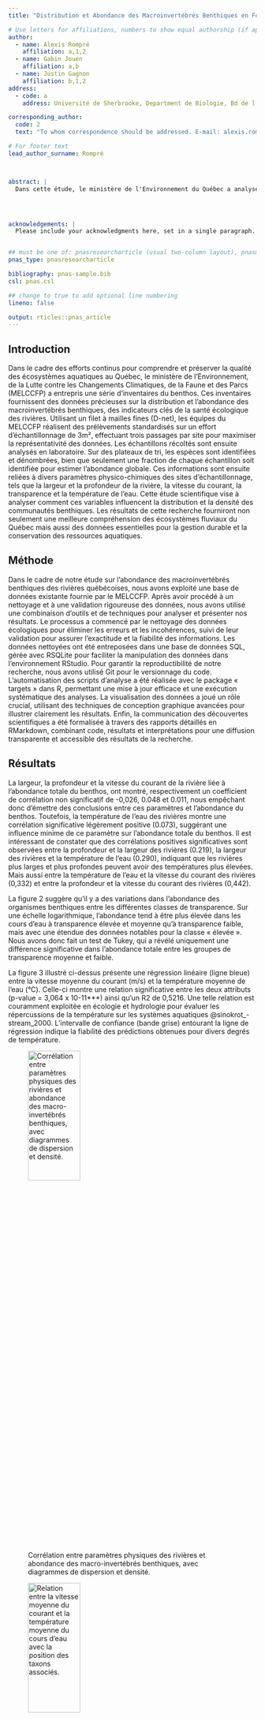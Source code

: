 ---
title: "Distribution et Abondance des Macroinvertébrés Benthiques en Fonction des Paramètres Fluviaux au Québec : Une Étude Écologique"

# Use letters for affiliations, numbers to show equal authorship (if applicable) and to indicate the corresponding author
author:
  - name: Alexis Rompré
    affiliation: a,1,2
  - name: Gabin Jouen
    affiliation: a,b
  - name: Justin Gagnon
    affiliation: b,1,2
address:
  - code: a
    address: Université de Sherbrooke, Department de Biologie, Bd de l'Université, Sherbrooke, Québec, J1K 2R1

corresponding_author:
  code: 2
  text: "To whom correspondence should be addressed. E-mail: alexis.rompre@usherbrooke.ca"

# For footer text
lead_author_surname: Rompré



abstract: |
  Dans cette étude, le ministère de l'Environnement du Québec a analysé la santé écologique des rivières en mesurant la distribution et l'abondance des macroinvertébrés benthiques. Les prélèvements effectués ont permis d'examiner l'impact de variables comme la largeur de la rivière, la profondeur, la vitesse du courant, la transparence et la température de l'eau sur ces communautés. Les résultats révèlent qu'aucune corrélation significative n'est observée entre la largeur, la profondeur et la vitesse du courant avec l'abondance benthique. Toutefois, la température de l'eau montre une légère influence positive. Des corrélations importantes existent entre la profondeur et la largeur des rivières, et entre ces paramètres et la température, indiquant que des rivières plus larges et plus profondes ont tendance à être plus chaudes. La transparence de l'eau affecte également l'abondance du benthos, avec des niveaux plus élevés dans les eaux moyennement transparentes. Cette recherche éclaire les dynamiques fluviales et fournit des données essentielles pour la gestion des ressources aquatiques au Québec, nécessitant des analyses plus approfondies pour comprendre les interactions complexes des écosystèmes aquatiques.




acknowledgements: |
  Please include your acknowledgments here, set in a single paragraph. Please do not include any acknowledgments in the Supporting Information, or anywhere else in the manuscript.


## must be one of: pnasresearcharticle (usual two-column layout), pnasmathematics (one column layout), or pnasinvited (invited submissions only)
pnas_type: pnasresearcharticle

bibliography: pnas-sample.bib
csl: pnas.csl

## change to true to add optional line numbering
lineno: false

output: rticles::pnas_article
---
Introduction {#Introduction .unnumbered}
------
Dans le cadre des efforts continus pour comprendre et préserver la qualité des écosystèmes aquatiques au Québec, le ministère de l'Environnement, de la Lutte contre les Changements Climatiques, de la Faune et des Parcs (MELCCFP) a entrepris une série d'inventaires du benthos. Ces inventaires fournissent des données précieuses sur la distribution et l'abondance des macroinvertébrés benthiques, des indicateurs clés de la santé écologique des rivières. Utilisant un filet à mailles fines (D-net), les équipes du MELCCFP réalisent des prélèvements standardisés sur un effort d'échantillonnage de 3m², effectuant trois passages par site pour maximiser la représentativité des données. Les échantillons récoltés sont ensuite analysés en laboratoire. Sur des plateaux de tri, les espèces sont identifiées et dénombrées, bien que seulement une fraction de chaque échantillon soit identifiée pour estimer l'abondance globale. Ces informations sont ensuite reliées à divers paramètres physico-chimiques des sites d'échantillonnage, tels que la largeur et la profondeur de la rivière, la vitesse du courant, la transparence et la température de l'eau. Cette étude scientifique vise à analyser comment ces variables influencent la distribution et la densité des communautés benthiques. Les résultats de cette recherche fourniront non seulement une meilleure compréhension des écosystèmes fluviaux du Québec mais aussi des données essentielles pour la gestion durable et la conservation des ressources aquatiques.

Méthode {#Méthode .unnumbered}
------
Dans le cadre de notre étude sur l'abondance des macroinvertébrés benthiques des rivières québécoises, nous avons exploité une base de données existante fournie par le MELCCFP. Après avoir procédé à un nettoyage et à une validation rigoureuse des données, nous avons utilisé une combinaison d'outils et de techniques pour analyser et présenter nos résultats. Le processus a commencé par le nettoyage des données écologiques pour éliminer les erreurs et les incohérences, suivi de leur validation pour assurer l'exactitude et la fiabilité des informations. Les données nettoyées ont été entreposées dans une base de données SQL, gérée avec RSQLite pour faciliter la manipulation des données dans l'environnement RStudio. Pour garantir la reproductibilité de notre recherche, nous avons utilisé Git pour le versionnage du code. L'automatisation des scripts d'analyse a été réalisée avec le package « targets » dans R, permettant une mise à jour efficace et une exécution systématique des analyses. La visualisation des données a joué un rôle crucial, utilisant des techniques de conception graphique avancées pour illustrer clairement les résultats. Enfin, la communication des découvertes scientifiques a été formalisée à travers des rapports détaillés en RMarkdown, combinant code, résultats et interprétations pour une diffusion transparente et accessible des résultats de la recherche.

Résultats {#Résultats .unnumbered}
------
La largeur, la profondeur et la vitesse du courant de la rivière liée à l'abondance totale du benthos, ont montré, respectivement un coefficient de corrélation non significatif de -0,026, 0.048 et 0.011, nous empêchant donc d’émettre des conclusions entre ces paramètres et l’abondance du benthos. Toutefois, la température de l'eau des rivières montre une corrélation significative légèrement positive (0.073), suggérant une influence minime de ce paramètre sur l'abondance totale du benthos. Il est intéressant de constater que des corrélations positives significatives sont observées entre la profondeur et la largeur des rivières (0.219), la largeur des rivières et la température de l'eau (0.290), indiquant que les rivières plus larges et plus profondes peuvent avoir des températures plus élevées. Mais aussi entre la température de l’eau et la vitesse du courant des rivières (0,332) et entre la profondeur et la vitesse du courant des rivières (0,442).

La figure 2 suggère qu'il y a des variations dans l'abondance des organismes benthiques entre les différentes classes de transparence. Sur une échelle logarithmique, l'abondance tend à être plus élevée dans les cours d'eau à transparence élevée et moyenne qu'à transparence faible, mais avec une étendue des données notables pour la classe « élevée ». Nous avons donc fait un test de Tukey, qui a révélé uniquement une différence significative dans l’abondance totale entre les groupes de transparence moyenne et faible.

La figure 3 illustré ci-dessus présente une régression linéaire (ligne bleue) entre la vitesse moyenne du courant (m/s) et la température moyenne de l'eau (°C). Celle-ci montre une relation significative entre les deux attributs (p-value = 3,064 x 10-11***) ainsi qu’un R2 de 0,5216. Une telle relation est couramment exploitée en écologie et hydrologie pour évaluer les répercussions de la température sur les systèmes aquatiques @sinokrot_-stream_2000. L'intervalle de confiance (bande grise) entourant la ligne de régression indique la fiabilité des prédictions obtenues pour divers degrés de température.

![Corrélation entre paramètres physiques des rivières et abondance des macro-invertébrés benthiques, avec diagrammes de dispersion et densité. \label{fig:plot1}]("projet-gab-alex-just/figure_3.png"){width=50% height=26%}

![Relation entre la vitesse moyenne du courant et la température moyenne du cours d'eau avec la position des taxons associés. \label{fig:plot1}]("C:/Users/ALEXIS/OneDrive/Bureau/Atelier2_ AlexisGabJust/projet-gab-alex-just/figure_1.png"){width=50% height=26%}

![Relation entre la transparence de l'eau (élevée, moyenne et faible) et l'abondance totale des organismes benthiques . \label{fig:plot1}]("C:/Users/ALEXIS/OneDrive/Bureau/Atelier2_ AlexisGabJust/projet-gab-alex-just/figure_2.png"){width=50% height=26%}

Discussion {#Discussion .unnumbered}
------
La matrice de corrélation présentée à la figure 1 fournit une vue d'ensemble des relations potentielles entre les paramètres physiques des rivières soit la profondeur (m), la largeur (m), la vitesse du courant (m/s) et la température de l’eau (°C). Nous souhaitions observer des corrélations entre ces différentes caractéristiques et l'abondance totale des organismes benthiques. Les corrélations significatives dans la figure 1 sont en accord avec les résultats retrouvés dans la littérature scientifique. En effet, des études antérieures montrent souvent une corrélation positive entre l’abondance du benthos et la température de l’eau qui peut affecter leur métabolisme, leur taux de croissance ainsi que leur reproduction [@lenat_effects_1994;@paul_streams_2001]. Ces résultats nous montrent que, bien que certaines relations entre les caractéristiques physiques des rivières et l'abondance benthique ne soient pas significatives, d'autres, telles que la température de l'eau, peuvent avoir un impact, bien que faible, sur l’abondance du benthos dans les rivières. Il est important de comprendre que ces corrélations n'impliquent pas nécessairement une relation de cause à effet et que des analyses plus approfondies seraient nécessaires pour démystifier les interactions complexes au sein de ces écosystèmes aquatiques. 

L'interprétation écologique de la figure 2 lie la transparence de l'eau, indice de sa qualité, à l'abondance du benthos. Une eau claire, indiquant peu de particules en suspension, laisse pénétrer davantage de lumière, stimulant la photosynthèse et la productivité primaire, bénéficiant ainsi à la chaîne alimentaire disponible pour les organismes benthiques. À l'inverse, une eau trouble, avec une faible transparence due à une turbidité élevée, limite l'exposition à la lumière et peut réduire la disponibilité alimentaire pour le benthos. La présence de variations significatives dans les données suggère l'influence d'autres facteurs environnementaux, indiquant des interactions écologiques complexes influençant les organismes benthiques. Les écarts importants et valeurs aberrantes dans les données nécessitent une exploration plus approfondie, et des analyses statistiques supplémentaires pourraient clarifier les mécanismes sous-jacents. Les avis scientifiques divergent ; l'étude de Lunt et Smee révèle que la turbidité peut favoriser une plus grande abondance benthique en offrant un refuge contre les prédateurs @lunt_turbidity_2020. Tandis que Norton note que la prédation est plus élevée dans les eaux claires, réduisant ainsi l'abondance benthique @norton_crystal_2023. Cependant, l’étude de Bigham a eu du mal à démontrer des liens significatifs entre la turbidité et les communautés benthiques en raison de réponses variables entre différentes familles, soulignant le besoin de recherches futures pour des conclusions définitives @bigham_review_2021.

L’objectif de la figure 3 était de déterminer l'influence de la température sur la vélocité des cours d'eau, tout en explorant les potentiels variations de cette influence sur différents taxons benthiques. Ainsi, la tendance positive qui émerge de l'analyse, suggérant une augmentation de la vitesse du courant en relation avec l'élévation de la température, est une conséquence probable de la réduction de la densité de l'eau chaude, ce qui diminue la friction et favorise un écoulement plus aisé de l’eau. L'hétérogénéité des points de données révèle que les taxons de macro-invertébrés montrent des vitesses de courant variables à des températures identiques, reflétant des préférences écologiques ou des tolérances spécifiques aux gradients de température et de courant. Par exemple, des organismes tels que certains Trichoptères, qui nécessitent des eaux calmes et des substrats stables pour s'accrocher ou ériger des habitats @mackay_ecological_1979, contrastent avec des taxons comme les Pteronarcyidae, qui prospèrent dans des courants plus vifs, favorables à leur oxygénation et à l'apport en nutriments @stewart_front_1988. En outre, la température est un facteur déterminant du métabolisme benthique, influençant la croissance, la reproduction et la survie. Les températures accrues peuvent stimuler ces processus jusqu'à une limite, au-delà de laquelle les conditions deviennent hostiles [@portner_physiology_2008;@portner_ecosystem_2008]. Ainsi, la distribution des données peut être interprétée comme une cartographie des niches écologiques favorables à chaque taxons, délimitées par des seuils de températures critiques.

Conclusion {#Conclusion .unnumbered}
------
En conclusion, le graphique met en lumière la complexité des interactions entre les paramètres abiotiques et la biodiversité benthique, soulignant l'importance de la température et de la dynamique hydraulique dans la structuration des communautés aquatiques. Ces observations forment la base d'une compréhension plus approfondie des écosystèmes fluviaux, offrant des perspectives essentielles pour la conservation et la gestion des ressources aquatiques.

<!-- Leave these lines as they are at the end of your .Rmd file to ensure placement of methods & acknowledgements sections before the references-->
\showmatmethods
\showacknow
\pnasbreak
